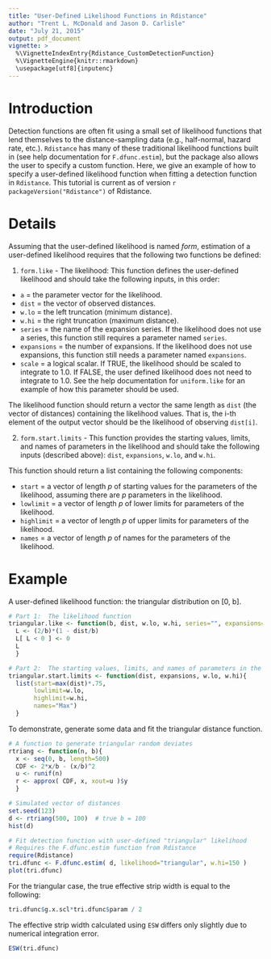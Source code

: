 ---
title: "User-Defined Likelihood Functions in Rdistance"
author: "Trent L. McDonald and Jason D. Carlisle"
date: "July 21, 2015"
output: pdf_document
vignette: >
  %\VignetteIndexEntry{Rdistance_CustomDetectionFunction}
  %\VignetteEngine{knitr::rmarkdown}
  \usepackage[utf8]{inputenc}
---

# Introduction
Detection functions are often fit using a small set of likelihood functions that lend themselves to the distance-sampling data (e.g., half-normal, hazard rate, etc.).  `Rdistance` has many of these traditional likelihood functions built in (see help documentation for `F.dfunc.estim`), but the package also allows the user to specify a custom function.  Here, we give an example of how to specify a user-defined likelihood function when fitting a detection function in `Rdistance`.  This tutorial is current as of version `r packageVersion("Rdistance")` of Rdistance.


# Details
Assuming that the user-defined likelihood is named _form_, estimation of a user-defined likelihood requires that the following two functions be defined:

1. `form.like` - The likelihood: This function defines the user-defined likelihood and should
take the following inputs, in this order:

* `a` = the parameter vector for the likelihood.  
* `dist` = the vector of observed distances.  
* `w.lo` = the left truncation (minimum distance).  
* `w.hi` = the right truncation (maximum distance).  
* `series` = the name of the expansion series. If the likelihood does not use a series, this
function still requires a parameter named `series`.  
* `expansions` = the number of expansions. If the likelihood does not use expansions, this
function still needs a parameter named `expansions`.  
* `scale` = a logical scalar. If TRUE, the likelihood should be scaled to integrate to 1.0. If
FALSE, the user defined likelihood does not need to integrate to 1.0. See the help documentation for `uniform.like` for an example of how this parameter should be used.

The likelihood function should return a vector the same length as `dist` (the vector of distances) containing the likelihood values. That is, the i-th element of the output vector should be the likelihood of observing `dist[i]`.


2. `form.start.limits` - This function provides the starting values, limits, and names of parameters in the likelihood and should take the following inputs (described above):  `dist`, `expansions`, `w.lo`, and `w.hi`.

This function should return a list containing the following components:

* `start` = a vector of length _p_ of starting values for the parameters of the likelihood, assuming
there are _p_ parameters in the likelihood.  
* `lowlimit` = a vector of length _p_ of lower limits for parameters of the likelihood.  
* `highlimit` = a vector of length _p_ of upper limits for parameters of the likelihood.  
* `names` = a vector of length _p_ of names for the parameters of the likelihood.  

# Example
A user-defined likelihood function: the triangular distribution on [0, b].
```{r}
# Part 1:  The likelihood function
triangular.like <- function(b, dist, w.lo, w.hi, series="", expansions=0, scale=TRUE){
  L <- (2/b)*(1 - dist/b)
  L[ L < 0 ] <- 0
  L
  }

```

```{r}
# Part 2:  The starting values, limits, and names of parameters in the likelihood
triangular.start.limits <- function(dist, expansions, w.lo, w.hi){
  list(start=max(dist)*.75,
       lowlimit=w.lo,
       highlimit=w.hi,
       names="Max")
  }

```

To demonstrate, generate some data and fit the triangular distance function.

```{r, fig.width=6, fig.height=4}
# A function to generate triangular random deviates
rtriang <- function(n, b){
  x <- seq(0, b, length=500)
  CDF <- 2*x/b - (x/b)^2
  u <- runif(n)
  r <- approx( CDF, x, xout=u )$y
  }

# Simulated vector of distances
set.seed(123)
d <- rtriang(500, 100)  # true b = 100
hist(d)
```
    
```{r, fig.width=6, fig.height=4}
# Fit detection function with user-defined "triangular" likelihood
# Requires the F.dfunc.estim function from Rdistance
require(Rdistance)
tri.dfunc <- F.dfunc.estim( d, likelihood="triangular", w.hi=150 )
plot(tri.dfunc)
```


For the triangular case, the true effective strip width is equal to the following:
```{r}
tri.dfunc$g.x.scl*tri.dfunc$param / 2
```

The effective strip width calculated using `ESW` differs only slightly due to numerical integration error.
```{r}

ESW(tri.dfunc)
```
